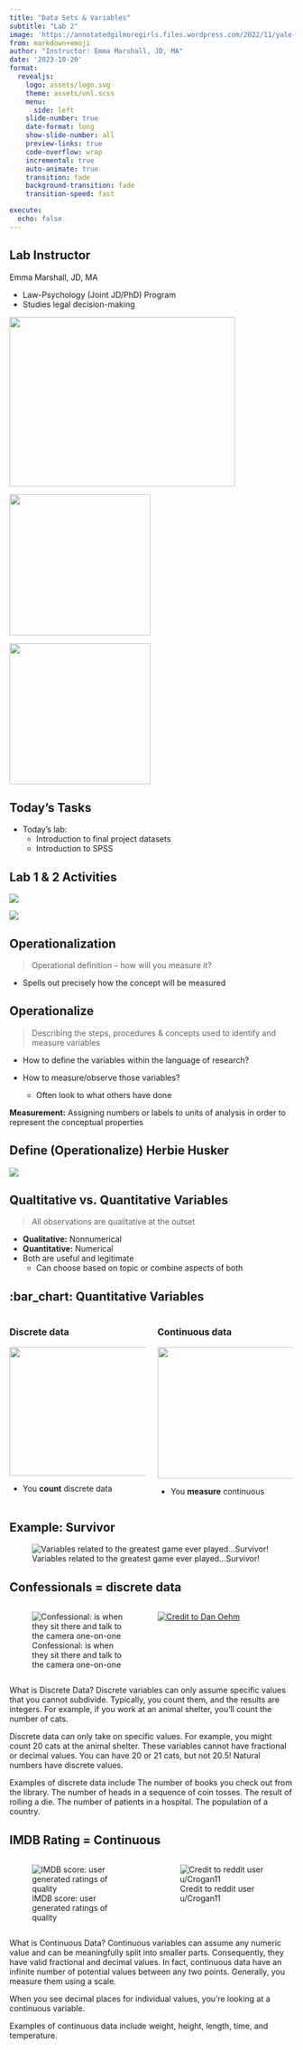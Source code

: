 ```yaml
---
title: "Data Sets & Variables"
subtitle: "Lab 2"
image: 'https://annotatedgilmoregirls.files.wordpress.com/2022/11/yale-university.jpg'
from: markdown+emoji
author: "Instructor: Emma Marshall, JD, MA"
date: '2023-10-20'
format:
  revealjs: 
    logo: assets/logo.svg
    theme: assets/unl.scss
    menu:
      side: left
    slide-number: true
    date-format: long
    show-slide-number: all
    preview-links: true
    code-overflow: wrap
    incremental: true
    auto-animate: true
    transition: fade
    background-transition: fade
    transition-speed: fast

execute:
  echo: false
---
```


## Lab Instructor {background-image="images/fitz.png" background-opacity="0.2"}

::: info-box
Emma Marshall, JD, MA
:::

::: {.non-incremental}
-   Law-Psychology (Joint JD/PhD) Program
-   Studies legal decision-making
:::

::: r-stack
![](images/searches.jpg){.fragment width="400" height="300"}

![](images/warrants.png){.fragment width="250" height="250"}

![](images/judges.png){.fragment width="250" height="250"}
:::

## Today's Tasks {background-image="images/fitz.png" background-opacity="0.2"}

::: {.non-incremental}
-   Today's lab:
    -   Introduction to final project datasets
    -   Introduction to SPSS
    
:::

## Lab 1 & 2 Activities {.scrollable}

![](images/assn1.png)

![](images/assn2.png)

## Operationalization

> Operational definition -- how will you measure it?

-   Spells out precisely how the concept will be measured

## Operationalize

> Describing the steps, procedures & concepts used to identify and measure variables

::: incremental
-   How to define the variables within the language of research?

-   How to measure/observe those variables?

    -   Often look to what others have done
:::

::: aside
**Measurement:** Assigning numbers or labels to units of analysis in order to represent the conceptual properties
:::

## Define (Operationalize) Herbie Husker

![](images/herbie.jpeg){.r-stretch}

## Qualtitative vs. Quantitative Variables

> All observations are qualitative at the outset

::: incremental
-   **Qualitative:** Nonnumerical
-   **Quantitative:** Numerical
-   Both are useful and legitimate
    -   Can choose based on topic or combine aspects of both
:::

## :bar_chart: Quantitative Variables {.center}

::: columns
::: {.column width="50%"}
### Discrete data

![](images/smallville.png){fig-align="center" width="350" height="228"}

-   You **count** discrete data
:::

::: {.column width="50%"}
### Continuous data

![](images/poll-results.png){fig-align="center" width="350" height="233"}

-   You **measure** continuous
:::
:::

## Example: Survivor

![Variables related to the greatest game ever played...Survivor!](images/survivor.jpeg){fig-align="center"}

## Confessionals = discrete data

::: columns
::: {.column width="50%"}
![Confessional: is when they sit there and talk to the camera one-on-one](https://vignette.wikia.nocookie.net/survivor/images/3/34/Jerri_confesiiona.jpg/revision/latest?cb=20140726210646)
:::

::: {.column width="50%"}
[![Credit to Dan Oehm](images/survivor_confess.png){fig-align="center"}](https://gradientdescending.com/survivor/tables/castaway-confessionals.html)
:::
:::

::: notes
What is Discrete Data? Discrete variables can only assume specific values that you cannot subdivide. Typically, you count them, and the results are integers. For example, if you work at an animal shelter, you'll count the number of cats.

Discrete data can only take on specific values. For example, you might count 20 cats at the animal shelter. These variables cannot have fractional or decimal values. You can have 20 or 21 cats, but not 20.5! Natural numbers have discrete values.

Examples of discrete data include The number of books you check out from the library. The number of heads in a sequence of coin tosses. The result of rolling a die. The number of patients in a hospital. The population of a country.
:::

## IMDB Rating = Continuous

::: columns
::: {.column width="50%"}
![IMDB score: user generated ratings of quality](https://static1.colliderimages.com/wordpress/wp-content/uploads/cinemath-imdb-slice.jpg)
:::

::: {.column width="50%"}
![Credit to reddit user u/Crogan11](images/survivor_cont.jpeg){fig-align="center"}
:::
:::

::: notes
What is Continuous Data? Continuous variables can assume any numeric value and can be meaningfully split into smaller parts. Consequently, they have valid fractional and decimal values. In fact, continuous data have an infinite number of potential values between any two points. Generally, you measure them using a scale.

When you see decimal places for individual values, you're looking at a continuous variable.

Examples of continuous data include weight, height, length, time, and temperature.
:::
